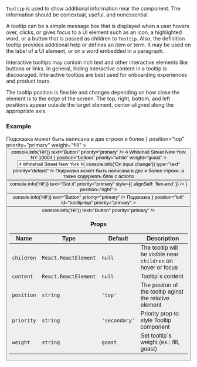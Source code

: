 
`Tooltip` is used to show additional information near the component. The information should be contextual, useful, and nonessential.

A tooltip can be a simple message box that is displayed when a user hovers over, clicks, or gives focus to a UI element
such as an icon, a highlighted word, or a button that is passed as children to `Tooltip`.
Also, the definition tooltip provides additional help or defines an item or term. It may be used on the label of a UI element,
or on a word embedded in a paragraph.

Interactive tooltips may contain rich text and other interactive elements like buttons or links.
In general, hiding interactive content in a tooltip is discouraged.
Interactive tooltips are best used for onboarding experiences and product tours.

The tooltip position is flexible and changes depending on how close the element is to the edge of the screen.
The top, right, bottom, and left positions appear outside the target element, center-aligned along the appropriate axis.

### Example

<Playground>
  <block.S
    style={{
      width: '900px',
      display: 'flex',
      padding: '200px',
      alignItems: 'center',
      justifyContent: 'space-between',
      background: 'grey',
    }}
  >
    <Tooltip
      content={
        <Box>
          <Text type="XS">Подсказка может быть написана в две строки и более</Text>
        </Box>
      }
      position="top"
      priority="primary"
      weight="fill"
    >
      <Button onClick={() => console.info('Hi!')} text="Button" priority="primary" />
    </Tooltip>
    <Tooltip
      content={
        <Box>
          <Text priority="white" type="XS">
            4 Whitehall Street New York NY 10004
          </Text>
        </Box>
      }
      position="bottom"
      priority="white"
      weight="goast"
    >
      <Input
        name="adress"
        value="4 Whitehall Street New York NY 10004"
        onChange={() => console.info('On input change')}
        type="text"
        priority="default"
      />
    </Tooltip>
    <Tooltip
      priority="secondary"
      weight="fill"
      content={
        <BoxVertical>
          <Box>
            <Text type="XS">
              Подсказка может быть написана в две и более строки, а также содержать блок с actions
            </Text>
          </Box>
          <Box>
            <block.S style={{ display: 'flex', flexDirection: 'column' }}>
              <Button
                onClick={() => console.info('Hi!')}
                text="Got it"
                priority="primary"
                style={{ alignSelf: 'flex-end' }}
              />
            </block.S>
          </Box>
        </BoxVertical>
      }
      position="right"
    >
      <Button onClick={() => console.info('Hi!')} text="Button" priority="primary" />
    </Tooltip>
    <Tooltip
      content={
        <Box>
          <Text priority="white" type="S">
            Подсказка
          </Text>
        </Box>
      }
      position="left"
      id="tooltip-top"
      priority="primary"
    >
      <Button onClick={() => console.info('Hi!')} text="Button" priority="primary" />
    </Tooltip>
  </block.S>
</Playground>

### Props

| Name       | Type                 | Default       | Description                                                   |
| ---------- | -------------------- | ------------- | ------------------------------------------------------------- |
| `children` | `React.ReactElement` | `null`        | The tooltip will be visible near `children` on hover or focus |
| `content`  | `React.ReactElement` | `null`        | Tooltip`s content                                             |
| `position` | `string`             | `'top'`       | The positon of the tooltip aginst the relative element        |
| `priority` | `string`             | `'secondary'` | Priority prop to style Tooltip component                      |
| `weight`   | `string`             | `goast`       | Set tooltip`s weight (ex.: fill, goast)                       |

